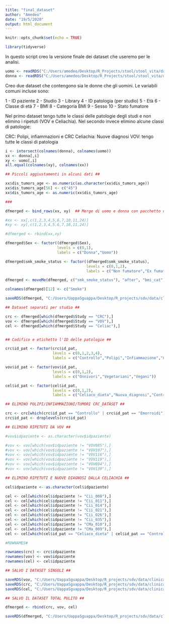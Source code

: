 ```yaml
---
title: "final_dataset"
author: "Amedeo"
date: "19/5/2020"
output: html_document
---
```


```r
knitr::opts_chunk$set(echo = TRUE)
```

```r
library(tidyverse)
```

In questo script creo la versione finale dei dataset che useremo per le analisi.

```r

uomo <- readRDS("C:/Users/amedeo/Desktop/R_Projects/stool/stool_vita/data/clinical/uomo_var_coded.rds")
donna <- readRDS("C:/Users/amedeo/Desktop/R_Projects/stool/stool_vita/data/clinical/donna_var_coded.rds")

```

Creo due dataset che contengono sia le donne che gli uomini. Le variabili comuni incluse sono:

1 - ID paziente
2 - Studio
3 - Library
4 - ID patologia (per studio)
5 - Età
6 - Classe di età 
7 - BMI
8 - Categoria BMI
9 - Sesso
10 - Stato fumatore

Nel primo dataset tengo tutte le classi delle patologie degli studi e non elimino i ripetuti (VOV e Celiachia).
Nel secondo invece elimino alcune classi di patologie:

CRC: Polipi, infiammazioni e CRC
Celiachia: Nuove diagnosi
VOV: tengo tutte le classi di patologia

```r

i <- intersect(colnames(donna), colnames(uomo))
xx <- donna[,i]
xy <- uomo[,i]
all.equal(colnames(xy), colnames(xx))

## Piccoli aggiustamenti in alcuni dati ##

xx$dis_tumors_age <- as.numeric(as.character(xx$dis_tumors_age))
xx$dis_tumors_age[56] <- c("45")
xx$dis_tumors_age <- as.numeric(xx$dis_tumors_age)

###

dfmerged <- bind_rows(xx, xy)  ## Merge di uomo e donna con pacchetto dplyr -> trasforma in caratteri tutte le colonne con un n° di                                 ## livelli diversi

#xx <- xx[,c(1,2,3,4,5,6,7,10,11,24)]
#xy <- xy[,c(1,2,3,4,5,6,7,10,11,24)]

#dfmerged <- rbind(xx,xy)

dfmerged$Sex <- factor((dfmerged$Sex),
                       levels = c(0,1),
                       labels = c("Donna","Uomo"))

dfmerged$smk_smoke_status <- factor((dfmerged$smk_smoke_status),
                                    levels = c(0,1,2),
                                    labels = c("Non fumatore","Ex fumatore", "Fumatore"))

dfmerged <- moveMe(dfmerged, c("smk_smoke_status"), "after", "bmi_cat")

colnames(dfmerged)[12] <- c("Smoke")

saveRDS(dfmerged, "C:/Users/UappaSguappa/Desktop/R_projects/sdv/data/clinical/merged_study_whole_samples.rds")

```


```r
## Dataset separati per studio ##

crc <- dfmerged[which(dfmerged$Study == "CRC"),]
vov <- dfmerged[which(dfmerged$Study == "VOV"),]
cel <- dfmerged[which(dfmerged$Study == "Celiac"),]


## Codifico e etichetto l'ID delle patologie ##

crc$id_pat <- factor(crc$id_pat,
                     levels = c(0,1,2,3,4),
                     labels = c("Controllo","Polipi","Infiammazione","CRC","Emorroidi"))

vov$id_pat <- factor(vov$id_pat,
                     levels = c(0,1,2),
                     labels = c("Onnivori","Vegetariani","Vegani"))

cel$id_pat <- factor(cel$id_pat,
                     levels = c(0,1,2),
                     labels = c("Celiaco_dieta","Nuova_diagnosi","Controllo"))  

## ELIMINO POLIPI/INFIAMMAZIONI/TUMORI CRC_DATASET ##

crc <- crc[which(crc$id_pat == "Controllo" | crc$id_pat == "Emorroidi"),]
crc$id_pat <- droplevels(crc$id_pat)

## ELIMINO RIPETUTI DA VOV ##

#vov$idpaziente <- as.character(vov$idpaziente)

#vov <- vov[which(vov$idpaziente != "VOV085"),]
#vov <- vov[which(vov$idpaziente != "VOV107"),]
#vov <- vov[which(vov$idpaziente != "VOV116"),]
#vov <- vov[which(vov$idpaziente != "VOV119"),]
#vov <- vov[which(vov$idpaziente != "VOV094"),]
#vov <- vov[which(vov$idpaziente != "VOV139"),]

## ELIMINO RIPETUTI E NUOVE DIAGNOSI DALLA CELIACHIA ##

cel$idpaziente <- as.character(cel$idpaziente)

cel <- cel[which(cel$idpaziente != "Cii_008"),]
cel <- cel[which(cel$idpaziente != "Cii_011"),]
cel <- cel[which(cel$idpaziente != "Cii_014"),]
cel <- cel[which(cel$idpaziente != "Cii_021"),]
cel <- cel[which(cel$idpaziente != "Cii_026"),]
cel <- cel[which(cel$idpaziente != "Cii_035"),]
cel <- cel[which(cel$idpaziente != "CMa_010"),]
cel <- cel[which(cel$idpaziente != "CMa_009"),]
cel <- cel[which(cel$id_pat == "Celiaco_dieta" | cel$id_pat == "Controllo"),]

#ROWNAMES#

rownames(crc) <- crc$idpaziente
rownames(vov) <- vov$idpaziente
rownames(cel) <- cel$idpaziente

## SALVO I DATASET SINGOLI ##

saveRDS(vov, "C:/Users/UappaSguappa/Desktop/R_projects/sdv/data/clinical/vov_cleaned.rds")
saveRDS(crc, "C:/Users/UappaSguappa/Desktop/R_projects/sdv/data/clinical/crc_cleaned.rds")
saveRDS(cel, "C:/Users/UappaSguappa/Desktop/R_projects/sdv/data/clinical/cel_cleaned.rds")

## SALVO IL DATASET TOTAL PULITO ##

dfmerged <- rbind(crc, vov, cel)

saveRDS(dfmerged, "C:/Users/UappaSguappa/Desktop/R_projects/sdv/data/clinical/merged_study_cleaned_samples.rds")
```


